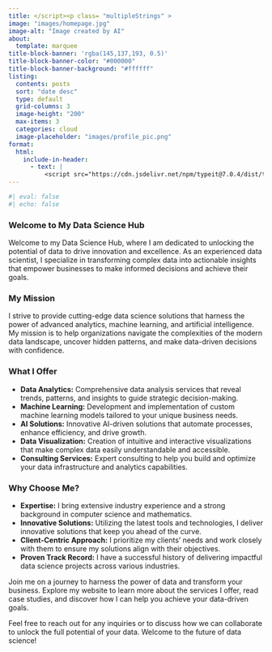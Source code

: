 ```yaml
---
title: </script><p class= "multipleStrings" >
image: "images/homepage.jpg"
image-alt: "Image created by AI"
about: 
  template: marquee
title-block-banner: 'rgba(145,137,193, 0.5)'
title-block-banner-color: "#000000"
title-block-banner-background: "#ffffff"
listing:
  contents: posts
  sort: "date desc"
  type: default
  grid-columns: 3
  image-height: "200"
  max-items: 3
  categories: cloud
  image-placeholder: "images/profile_pic.png" 
format:
  html:
    include-in-header: 
      - text: |
          <script src="https://cdn.jsdelivr.net/npm/typeit@7.0.4/dist/typeit.min.js">  
---
```






```r
#| eval: false
#| echo: false

```

```{=html}
<style>
  body {
    background-image: url('https://images.pexels.com/photos/843266/pexels-photo-843266.jpeg');
    background-size: cover;
    background-repeat: no-repeat;
   }
 </style>
```
### Welcome to My Data Science Hub

Welcome to my Data Science Hub, where I am dedicated to unlocking the potential of data to drive innovation and excellence. As an experienced data scientist, I specialize in transforming complex data into actionable insights that empower businesses to make informed decisions and achieve their goals.

### My Mission

I strive to provide cutting-edge data science solutions that harness the power of advanced analytics, machine learning, and artificial intelligence. My mission is to help organizations navigate the complexities of the modern data landscape, uncover hidden patterns, and make data-driven decisions with confidence.

### What I Offer

-   **Data Analytics:** Comprehensive data analysis services that reveal trends, patterns, and insights to guide strategic decision-making.
-   **Machine Learning:** Development and implementation of custom machine learning models tailored to your unique business needs.
-   **AI Solutions:** Innovative AI-driven solutions that automate processes, enhance efficiency, and drive growth.
-   **Data Visualization:** Creation of intuitive and interactive visualizations that make complex data easily understandable and accessible.
-   **Consulting Services:** Expert consulting to help you build and optimize your data infrastructure and analytics capabilities.

### Why Choose Me?

-   **Expertise:** I bring extensive industry experience and a strong background in computer science and mathematics.
-   **Innovative Solutions:** Utilizing the latest tools and technologies, I deliver innovative solutions that keep you ahead of the curve.
-   **Client-Centric Approach:** I prioritize my clients' needs and work closely with them to ensure my solutions align with their objectives.
-   **Proven Track Record:** I have a successful history of delivering impactful data science projects across various industries.

Join me on a journey to harness the power of data and transform your business. Explore my website to learn more about the services I offer, read case studies, and discover how I can help you achieve your data-driven goals.

Feel free to reach out for any inquiries or to discuss how we can collaborate to unlock the full potential of your data. Welcome to the future of data science!



```{=html}
<script>new TypeIt(".multipleStrings", {
    strings: ["'Welcome to my Website!🩷'", "The content of this website is made by AI", "It is a sample website created using QMD", "I hope you enjoy it!🚀"],
    breakLines: false,
    loop: true,
    speed: 50
  }).go();
</script>
```
